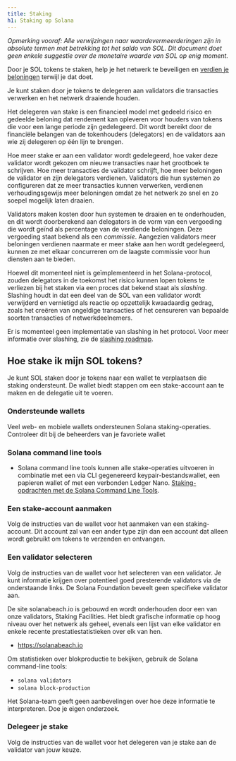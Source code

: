 ```yaml
---
title: Staking
h1: Staking op Solana
---
```


_Opmerking vooraf: Alle verwijzingen naar waardevermeerderingen zijn in absolute
termen met betrekking tot het saldo van SOL. Dit document doet geen enkele
suggestie over de monetaire waarde van SOL op enig moment._

Door je SOL tokens te staken, help je het netwerk te beveiligen en
[verdien je beloningen](https://docs.anza.xyz/implemented-proposals/staking-rewards)
terwijl je dat doet.

Je kunt staken door je tokens te delegeren aan validators die transacties
verwerken en het netwerk draaiende houden.

Het delegeren van stake is een financieel model met gedeeld risico en gedeelde
beloning dat rendement kan opleveren voor houders van tokens die voor een lange
periode zijn gedelegeerd. Dit wordt bereikt door de financiële belangen van de
tokenhouders (delegators) en de validators aan wie zij delegeren op één lijn te
brengen.

Hoe meer stake er aan een validator wordt gedelegeerd, hoe vaker deze validator
wordt gekozen om nieuwe transacties naar het grootboek te schrijven. Hoe meer
transacties de validator schrijft, hoe meer beloningen de validator en zijn
delegators verdienen. Validators die hun systemen zo configureren dat ze meer
transacties kunnen verwerken, verdienen verhoudingsgewijs meer beloningen omdat
ze het netwerk zo snel en zo soepel mogelijk laten draaien.

Validators maken kosten door hun systemen te draaien en te onderhouden, en dit
wordt doorberekend aan delegators in de vorm van een vergoeding die wordt geïnd
als percentage van de verdiende beloningen. Deze vergoeding staat bekend als een
_commissie_. Aangezien validators meer beloningen verdienen naarmate er meer
stake aan hen wordt gedelegeerd, kunnen ze met elkaar concurreren om de laagste
commissie voor hun diensten aan te bieden.

Hoewel dit momenteel niet is geïmplementeerd in het Solana-protocol, zouden
delegators in de toekomst het risico kunnen lopen tokens te verliezen bij het
staken via een proces dat bekend staat als _slashing_. Slashing houdt in dat een
deel van de SOL van een validator wordt verwijderd en vernietigd als reactie op
opzettelijk kwaadaardig gedrag, zoals het creëren van ongeldige transacties of
het censureren van bepaalde soorten transacties of netwerkdeelnemers.

Er is momenteel geen implementatie van slashing in het protocol. Voor meer
informatie over slashing, zie de
[slashing roadmap](https://docs.anza.xyz/proposals/optimistic-confirmation-and-slashing#slashing-roadmap).

## Hoe stake ik mijn SOL tokens?

Je kunt SOL staken door je tokens naar een wallet te verplaatsen die staking
ondersteunt. De wallet biedt stappen om een stake-account aan te maken en de
delegatie uit te voeren.

### Ondersteunde wallets

Veel web- en mobiele wallets ondersteunen Solana staking-operaties. Controleer
dit bij de beheerders van je favoriete wallet

### Solana command line tools

- Solana command line tools kunnen alle stake-operaties uitvoeren in combinatie
  met een via CLI gegenereerd keypair-bestandswallet, een papieren wallet of met
  een verbonden Ledger Nano.
  [Staking-opdrachten met de Solana Command Line Tools](https://docs.anza.xyz/cli/examples/delegate-stake).

### Een stake-account aanmaken

Volg de instructies van de wallet voor het aanmaken van een staking-account. Dit
account zal van een ander type zijn dan een account dat alleen wordt gebruikt om
tokens te verzenden en ontvangen.

### Een validator selecteren

Volg de instructies van de wallet voor het selecteren van een validator. Je kunt
informatie krijgen over potentieel goed presterende validators via de
onderstaande links. De Solana Foundation beveelt geen specifieke validator aan.

De site solanabeach.io is gebouwd en wordt onderhouden door een van onze
validators, Staking Facilities. Het biedt grafische informatie op hoog niveau
over het netwerk als geheel, evenals een lijst van elke validator en enkele
recente prestatiestatistieken over elk van hen.

- https://solanabeach.io

Om statistieken over blokproductie te bekijken, gebruik de Solana command-line
tools:

- `solana validators`
- `solana block-production`

Het Solana-team geeft geen aanbevelingen over hoe deze informatie te
interpreteren. Doe je eigen onderzoek.

### Delegeer je stake

Volg de instructies van de wallet voor het delegeren van je stake aan de
validator van jouw keuze.
